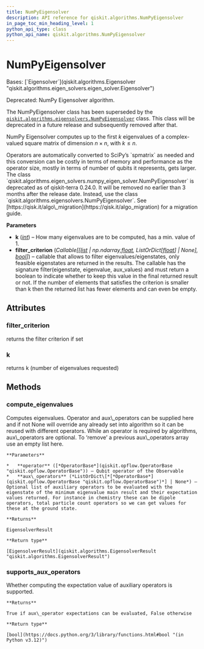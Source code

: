 ```yaml
---
title: NumPyEigensolver
description: API reference for qiskit.algorithms.NumPyEigensolver
in_page_toc_min_heading_level: 1
python_api_type: class
python_api_name: qiskit.algorithms.NumPyEigensolver
---
```


# NumPyEigensolver

<Class id="qiskit.algorithms.NumPyEigensolver" github="https://github.com/qiskit/qiskit/tree/stable/0.25/qiskit/algorithms/eigen_solvers/numpy_eigen_solver.py" signature="qiskit.algorithms.NumPyEigensolver(k=1, filter_criterion=None)">
  Bases: [`Eigensolver`](qiskit.algorithms.Eigensolver "qiskit.algorithms.eigen_solvers.eigen_solver.Eigensolver")

  Deprecated: NumPy Eigensolver algorithm.

  The NumPyEigensolver class has been superseded by the [`qiskit.algorithms.eigensolvers.NumPyEigensolver`](qiskit.algorithms.eigensolvers.NumPyEigensolver "qiskit.algorithms.eigensolvers.NumPyEigensolver") class. This class will be deprecated in a future release and subsequently removed after that.

  NumPy Eigensolver computes up to the first $k$ eigenvalues of a complex-valued square matrix of dimension $n \times n$, with $k \leq n$.

  <Admonition title="Note" type="note">
    Operators are automatically converted to SciPy’s `spmatrix` as needed and this conversion can be costly in terms of memory and performance as the operator size, mostly in terms of number of qubits it represents, gets larger.
  </Admonition>

  <Admonition title="Deprecated since version 0.24.0" type="danger">
    The class `qiskit.algorithms.eigen_solvers.numpy_eigen_solver.NumPyEigensolver` is deprecated as of qiskit-terra 0.24.0. It will be removed no earlier than 3 months after the release date. Instead, use the class `qiskit.algorithms.eigensolvers.NumPyEigensolver`. See [https://qisk.it/algo\_migration](https://qisk.it/algo_migration) for a migration guide.
  </Admonition>

  **Parameters**

  *   **k** ([*int*](https://docs.python.org/3/library/functions.html#int "(in Python v3.12)")) – How many eigenvalues are to be computed, has a min. value of 1.
  *   **filter\_criterion** (*Callable\[\[*[*list*](https://docs.python.org/3/library/stdtypes.html#list "(in Python v3.12)")  *| np.ndarray,*[*float*](https://docs.python.org/3/library/functions.html#float "(in Python v3.12)")*, ListOrDict\[*[*float*](https://docs.python.org/3/library/functions.html#float "(in Python v3.12)")*] | None],* [*bool*](https://docs.python.org/3/library/functions.html#bool "(in Python v3.12)")*]*) – callable that allows to filter eigenvalues/eigenstates, only feasible eigenstates are returned in the results. The callable has the signature filter(eigenstate, eigenvalue, aux\_values) and must return a boolean to indicate whether to keep this value in the final returned result or not. If the number of elements that satisfies the criterion is smaller than k then the returned list has fewer elements and can even be empty.

  ## Attributes

  ### filter\_criterion

  <Attribute id="qiskit.algorithms.NumPyEigensolver.filter_criterion" name="filter_criterion">
    returns the filter criterion if set
  </Attribute>

  ### k

  <Attribute id="qiskit.algorithms.NumPyEigensolver.k" name="k">
    returns k (number of eigenvalues requested)
  </Attribute>

  ## Methods

  ### compute\_eigenvalues

  <Function id="qiskit.algorithms.NumPyEigensolver.compute_eigenvalues" name="compute_eigenvalues" signature="compute_eigenvalues(operator, aux_operators=None)">
    Computes eigenvalues. Operator and aux\_operators can be supplied here and if not None will override any already set into algorithm so it can be reused with different operators. While an operator is required by algorithms, aux\_operators are optional. To ‘remove’ a previous aux\_operators array use an empty list here.

    **Parameters**

    *   **operator** ([*OperatorBase*](qiskit.opflow.OperatorBase "qiskit.opflow.OperatorBase")) – Qubit operator of the Observable
    *   **aux\_operators** (*ListOrDict\[*[*OperatorBase*](qiskit.opflow.OperatorBase "qiskit.opflow.OperatorBase")*] | None*) – Optional list of auxiliary operators to be evaluated with the eigenstate of the minimum eigenvalue main result and their expectation values returned. For instance in chemistry these can be dipole operators, total particle count operators so we can get values for these at the ground state.

    **Returns**

    EigensolverResult

    **Return type**

    [EigensolverResult](qiskit.algorithms.EigensolverResult "qiskit.algorithms.EigensolverResult")
  </Function>

  ### supports\_aux\_operators

  <Function id="qiskit.algorithms.NumPyEigensolver.supports_aux_operators" name="supports_aux_operators" signature="classmethod supports_aux_operators()">
    Whether computing the expectation value of auxiliary operators is supported.

    **Returns**

    True if aux\_operator expectations can be evaluated, False otherwise

    **Return type**

    [bool](https://docs.python.org/3/library/functions.html#bool "(in Python v3.12)")
  </Function>
</Class>

